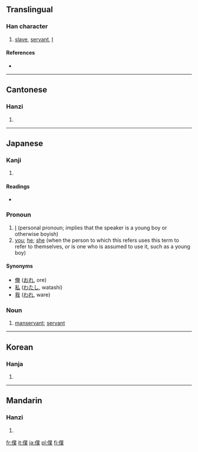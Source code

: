 {{see|仆}}<!-- may be replaced by zh-forms -->
==Translingual==

===Han character===
{{Han char|rn=9|rad=人|as=12|sn=14|four=2223<sub>4</sub>|canj=人廿金人 (OTCO)}}

# [[slave]], [[servant]], [[I]]

====References====
* {{Han ref|kx=0116.180|dkj=01094|dj=0247.300|hdz=10218.090|uh=50D5|ud=20693|bh=B9B2|bd=47538}}

----

==Cantonese==

===Hanzi===
{{yue-hanzi|jyut=|y=buk6}}

# {{defn|Cantonese}}

----

==Japanese==

===Kanji===
{{ja-kanji|grade=c|rs=人12}}

# {{defn|Japanese}}

====Readings====
* {{ja-readings|on=[[ぼく]] (boku)|kun=[[しもべ]] (shimobe), [[やつがれ]] (yatsugare)}}

===Pronoun===
{{ja-pos|k|pronoun|hira=ぼく|kata=ボク|rom=boku|hidx=ほく'}}

# [[I]] (personal pronoun; implies that the speaker is a young boy or otherwise boyish)
# [[you]]; [[he]]; [[she]] (when the person to which this refers uses this term to refer to themselves, or is one who is assumed to use it, such as a young boy)

====Synonyms====
* [[俺]] ([[おれ]], ore)
* [[私]] ([[わたし]], watashi)
* [[我]] ([[われ]], ware)

===Noun===
{{ja-noun|k|hira=しもべ|rom=shimobe}}

# [[manservant]]; [[servant]]

----

==Korean==

===Hanja===
{{ko-hanja|hangeul=복|rv=bok|mr=pok}}

# {{defn|Korean}}

----

==Mandarin==

===Hanzi===
{{cmn-hanzi|sim=仆|pin=[[pú]] ([[pu2]])|wg=p'u<sup>2</sup>}}

# {{defn|Mandarin}}

[[fr:僕]]
[[it:僕]]
[[ja:僕]]
[[pl:僕]]
[[fi:僕]]